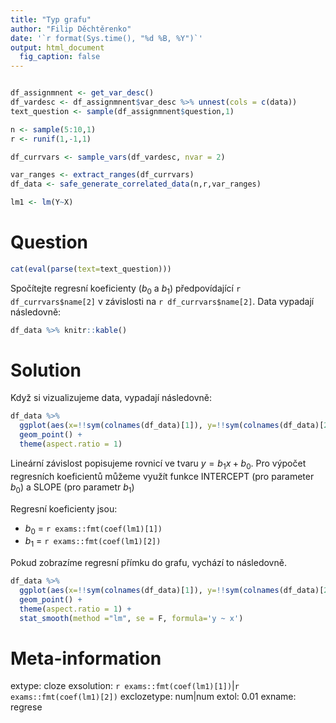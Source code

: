```yaml
---
title: "Typ grafu"
author: "Filip Děchtěrenko"
date: '`r format(Sys.time(), "%d %B, %Y")`'
output: html_document
  fig_caption: false
---
```


```r

```

```r

df_assignmnent <- get_var_desc()
df_vardesc <- df_assignmnent$var_desc %>% unnest(cols = c(data))
text_question <- sample(df_assignmnent$question,1)

n <- sample(5:10,1)
r <- runif(1,-1,1)

df_currvars <- sample_vars(df_vardesc, nvar = 2)

var_ranges <- extract_ranges(df_currvars)
df_data <- safe_generate_correlated_data(n,r,var_ranges)

lm1 <- lm(Y~X)

```



Question
========
```r
cat(eval(parse(text=text_question)))
```

Spočítejte regresní koeficienty ($b_0$ a $b_1$) předpovídající `r df_currvars$name[2]` v závislosti na `r df_currvars$name[2]`. Data vypadají následovně:

```r
df_data %>% knitr::kable()
```

Solution
========
Když si vizualizujeme data, vypadají následovně:

```r
df_data %>% 
  ggplot(aes(x=!!sym(colnames(df_data)[1]), y=!!sym(colnames(df_data)[2]))) +
  geom_point() + 
  theme(aspect.ratio = 1)
```

Lineární závislost popisujeme rovnicí ve tvaru $y = b_1x+b_0$. Pro výpočet regresních koeficientů můžeme využít funkce INTERCEPT (pro parameter $b_0$) a SLOPE (pro parametr $b_1$)

Regresní koeficienty jsou:

* $b_0$ = `r exams::fmt(coef(lm1)[1])`
* $b_1$ = `r exams::fmt(coef(lm1)[2])`

Pokud zobrazíme regresní přímku do grafu, vychází to následovně.


```r
df_data %>% 
  ggplot(aes(x=!!sym(colnames(df_data)[1]), y=!!sym(colnames(df_data)[2]))) +
  geom_point() + 
  theme(aspect.ratio = 1) +
  stat_smooth(method ="lm", se = F, formula='y ~ x')

```



Meta-information
================
extype: cloze
exsolution: `r exams::fmt(coef(lm1)[1])`|`r exams::fmt(coef(lm1)[2])`
exclozetype: num|num
extol: 0.01
exname: regrese